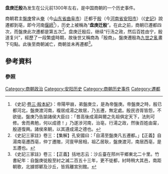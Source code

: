 '''盘庚迁殷'''為发生在公元前1300年左右，是中国商朝的一个历史事件。

商朝君主[[盤庚|盤庚]]曾从[[奄|奄]]（今[[山东省|山东省]][[曲阜市|曲阜市]]）迁都于[[殷|殷]]（今[[河南省|河南省]][[安阳市|安阳市]]）（《[[史記|史記]]》說遷都到亳，即今河南[[偃師|偃師]]<ref name="shi">《史記·[[s:史記/卷003|卷三·殷本紀]]》：帝陽甲崩，弟盤庚立，是為帝盤庚。帝盤庚之時，殷已都河北，盤庚渡河南，複居成湯之故居，乃五遷，無定處。殷民咨胥皆怨，不欲徙。盤庚乃告諭諸侯大臣曰：「昔高後成湯與爾之先祖俱定天下，法則可修。舍而弗勉，何以成德！」乃遂涉河南，治亳，行湯之政，然後百姓由甯，殷道復興。諸侯來朝，以其遵成湯之德也。</ref>），历史上被稱為“'''盘庚迁殷'''”。在此之前，商朝已遷都四次，而盤庚此次遷都是第五次<ref>《史記三家註》卷三：【集解】孔安國曰：「自湯至盤庚凡五遷都。」【正義】自湯南亳遷西亳，仲丁遷隞，河亶甲居相，祖乙居耿，盤庚渡河，南居西亳，是五遷也。</ref>。盘庚迁殷后，继续“行汤之政，然后百姓由宁，殷道复兴”，經歷了一段繁盛時期，故後世又稱商為「殷商」。盤庚遷殷為[[九世之亂|九世之亂]]畫下句點。此後至商朝滅亡，商朝並未再遷都<ref>《史記三家註》卷三：【正義】括地志云：沙丘臺在邢州平鄉東北二十里。竹書紀年：自盤庚徙殷至紂之滅二百五十三年，更不徙都，紂時稍大其邑，南距朝歌，北據邯鄲及沙丘，皆爲離宮別館。</ref>。

== 參考資料 ==
=== 參照 ===
{{Reflist}}

{{商朝歷史事件}}
{{歷史小作品}}

[[Category:商朝政治|Category:商朝政治]]
[[Category:安阳历史|Category:安阳历史]]
[[Category:商朝历史事件|Category:商朝历史事件]]
[[Category:遷都|Category:遷都]]